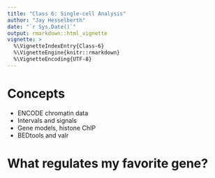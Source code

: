 ```yaml
---
title: "Class 6: Single-cell Analysis"
author: "Jay Hesselberth"
date: "`r Sys.Date()`"
output: rmarkdown::html_vignette
vignette: >
  %\VignetteIndexEntry{Class-6}
  %\VignetteEngine{knitr::rmarkdown}
  %\VignetteEncoding{UTF-8}
---
```


# Concepts

- ENCODE chromatin data
- Intervals and signals
- Gene models, histone ChIP
- BEDtools and valr

# What regulates my favorite gene?
  
